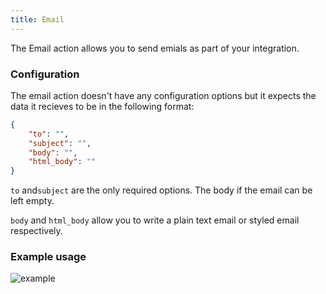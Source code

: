 ```yaml
---
title: Email
---
```


The Email action allows you to send emials as part of your integration.

### Configuration

The email action doesn't have any configuration options but it expects the data it recieves to be in the following
format:

```json
{
    "to": "",
    "subject": "",
    "body": "",
    "html_body": ""
}
```

`to` and`subject` are the only required options. The body if the email can be left empty.

`body` and `html_body` allow you to write a plain text email or styled email respectively.

### Example usage

![example](/images/tools/email_usage.png 'Example usage')
